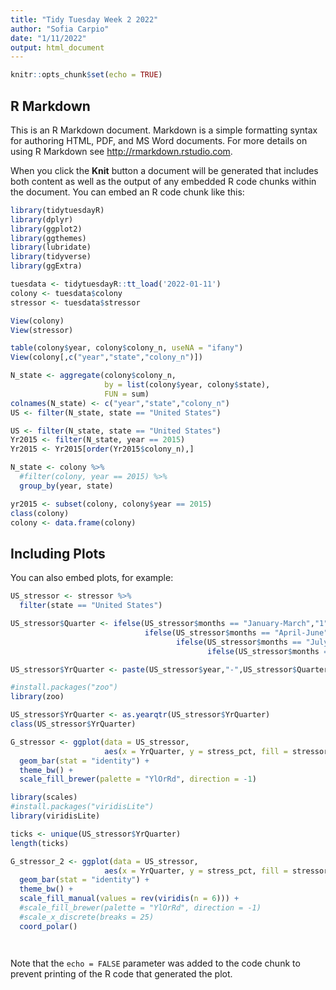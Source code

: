 ```yaml
---
title: "Tidy Tuesday Week 2 2022"
author: "Sofia Carpio"
date: "1/11/2022"
output: html_document
---
```


```r
knitr::opts_chunk$set(echo = TRUE)
```

## R Markdown

This is an R Markdown document. Markdown is a simple formatting syntax for authoring HTML, PDF, and MS Word documents. For more details on using R Markdown see <http://rmarkdown.rstudio.com>.

When you click the **Knit** button a document will be generated that includes both content as well as the output of any embedded R code chunks within the document. You can embed an R code chunk like this:

```r
library(tidytuesdayR)
library(dplyr)
library(ggplot2)
library(ggthemes)
library(lubridate)
library(tidyverse)
library(ggExtra)

tuesdata <- tidytuesdayR::tt_load('2022-01-11')
colony <- tuesdata$colony
stressor <- tuesdata$stressor

View(colony)
View(stressor)

table(colony$year, colony$colony_n, useNA = "ifany")
View(colony[,c("year","state","colony_n")])

N_state <- aggregate(colony$colony_n,
                     by = list(colony$year, colony$state), 
                     FUN = sum)
colnames(N_state) <- c("year","state","colony_n")
US <- filter(N_state, state == "United States")

US <- filter(N_state, state == "United States")
Yr2015 <- filter(N_state, year == 2015)
Yr2015 <- Yr2015[order(Yr2015$colony_n),]

N_state <- colony %>%
  #filter(colony, year == 2015) %>%
  group_by(year, state)

yr2015 <- subset(colony, colony$year == 2015)
class(colony)
colony <- data.frame(colony)


```

## Including Plots

You can also embed plots, for example:

```r

US_stressor <- stressor %>%
  filter(state == "United States")

US_stressor$Quarter <- ifelse(US_stressor$months == "January-March","1",
                              ifelse(US_stressor$months == "April-June", "2",
                                     ifelse(US_stressor$months == "July-September", "3",
                                            ifelse(US_stressor$months == "October-December","4", "none"))))

US_stressor$YrQuarter <- paste(US_stressor$year,"-",US_stressor$Quarter, sep = "")

#install.packages("zoo")
library(zoo)

US_stressor$YrQuarter <- as.yearqtr(US_stressor$YrQuarter)
class(US_stressor$YrQuarter)

G_stressor <- ggplot(data = US_stressor, 
                     aes(x = YrQuarter, y = stress_pct, fill = stressor)) +
  geom_bar(stat = "identity") +
  theme_bw() + 
  scale_fill_brewer(palette = "YlOrRd", direction = -1)

library(scales)
#install.packages("viridisLite")
library(viridisLite)

ticks <- unique(US_stressor$YrQuarter)
length(ticks)

G_stressor_2 <- ggplot(data = US_stressor, 
                     aes(x = YrQuarter, y = stress_pct, fill = stressor)) +
  geom_bar(stat = "identity") +
  theme_bw() + 
  scale_fill_manual(values = rev(viridis(n = 6))) +
  #scale_fill_brewer(palette = "YlOrRd", direction = -1) 
  #scale_x_discrete(breaks = 25)
  coord_polar()




```

Note that the `echo = FALSE` parameter was added to the code chunk to prevent printing of the R code that generated the plot.
